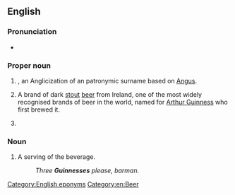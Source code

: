 ==English==

===Pronunciation===
* {{IPA|en|/ˈɡɪnɪs/}}

===Proper noun===
{{en-proper noun|Guinness}}

# {{lb|en|countable}} {{surname|en|from=Irish|nodot=1}}, an Anglicization of an {{etyl|ga|en}} patronymic surname based on [[Angus]].
# {{lb|en|uncountable}} A brand of dark [[stout]] [[beer]] from Ireland, one of the most widely recognised brands of beer in the world, named for [[w:Arthur Guinness|Arthur Guinness]] who first brewed it.
# {{w|Guinness World Records}}

===Noun===
{{en-noun|es}}

# {{lb|en|countable}} A serving of the beverage.
#: ''Three '''Guinnesses''' please, barman.''

[[Category:English eponyms]]
[[Category:en:Beer]]